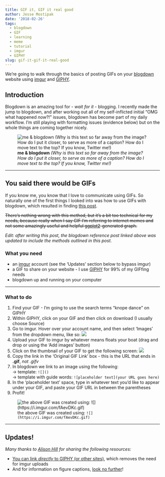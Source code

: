 ```yaml
---
title: GIF it, GIF it real good
author: Jesse Mostipak
date: '2018-02-26'
tags:
  - blogdown
  - GIF
  - learning
  - meme
  - tutorial
  - imgur
  - GIPHY
slug: gif-it-gif-it-real-good
---
```

We're going to walk through the basics of posting GIFs on your [blogdown](https://bookdown.org/yihui/blogdown/) website using [imgur](https://imgur.com/) and [GIPHY](https://giphy.com/). 

## Introduction
Blogdown is an amazing tool for - _wait for it_ - blogging. I recently made the jump to blogdown, and after working out all of my self-inflicted initial "OMG what happened _now_?!" issues, blogdown has become part of my daily workflow. I'm still playing with formatting issues (evidence below) but on the whole things are coming together nicely.

![__me & blogdown__ _(Why is this text so far away from the image? How do I put it closer, to serve as more of a caption? How do I move text to the top? If you know, Twitter me!)_](https://i.imgur.com/nx32vir.jpg)

***

## You said there would be GIFs
If you know me, you know that I love to communicate using GIFs. So naturally one of the first things I looked into was how to use GIFs with blogdown, which resulted in finding [this post](https://blogdown-demo.rbind.io/2018/01/31/gif-animations/).  

~~There's nothing wrong with this method, but it's a bit too technical for my needs, because really when I say GIF I'm referring to internet memes and not some amazingly useful and helpful [ggplot2](http://ggplot2.tidyverse.org/)-generated graph.~~  

_Edit: after writing this post, the blogdown reference post linked above was updated to include the methods outlined in this post._

### What you need
* an [imgur](https://imgur.com/) account (see the 'Updates' section below to bypass imgur)
* a GIF to share on your website - I use [GIPHY](https://giphy.com/) for 99% of my GIFfing needs
* blogdown up and running on your computer

***

### What to do
1. Find your GIF - I'm going to use the search terms "knope dance" on GIPHY
2. Within GIPHY, click on your GIF and then click on download (I usually choose Source)
3. Go to imgur. Hover over your account name, and then select 'Images' from the dropdown menu, like so:
![](https://i.imgur.com/TDYM0hl.png)
4. Upload your GIF to imgur by whatever means floats your boat (drag and drop or using the 'Add images' button)
5. Click on the thumbnail of your GIF to get the following screen:
![](https://i.imgur.com/43iUO8W.png)  
6. Copy the link in the 'Original GIF Link' box - this is the URL that ends in __.gif__, _not .gifv_
7. In blogdown we link to an image using the following:  
  -> template: `![]()`  
  -> template with guide words: `![placeholder text](your URL goes here)`
8. In the 'placeholder text' space, type in whatever text you'd like to appear under your GIF, and paste your GIF URL in between the parentheses
9. Profit!  

![the above GIF was created using: `![](https://i.imgur.com/fAevDKc.gif)`](https://i.imgur.com/fAevDKc.gif)  

*** 

## Updates!
_Many thanks to [Alison Hill](https://twitter.com/apreshill) for sharing the following resources:_  

* [You can link _directly_ to GIPHY (or other sites)](https://alison.rbind.io/post/r-ladies-slides/), which removes the need for imgur uploads
* And for information on figure captions, [look no further](https://blogdown-demo.rbind.io/2017/10/06/adding-figures-and-other-images-to-posts/)!
